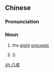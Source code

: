 ==Chinese==
{{zh-forms}}
{{wikipedia|Five_Precepts#Eight_Precepts|The Eight Precepts|lang=en}}

===Pronunciation===
{{zh-pron
|m=bājiè
|c=baat3 gaai3
|mn=pat-kài
|cat=n
}}

===Noun===
{{zh-noun}}

# {{lb|zh|Buddhism}} the [[eight]] [[precept]]s
# {{w|Zhu Bajie}} ({{zh-l|豬八戒|tr=-}})

[[zh:八戒]]